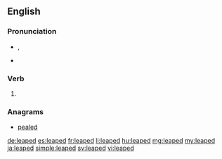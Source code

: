 ==English==

===Pronunciation===
* {{enPR|lēpt}}, {{IPA|/liːpt/|lang=en}}
* {{audio|En-us-leaped.ogg|Audio (US)|lang=en}}

===Verb===
{{head|en}}

# {{en-past of|leap}}

===Anagrams===
* [[pealed#English|pealed]]

[[de:leaped]]
[[es:leaped]]
[[fr:leaped]]
[[li:leaped]]
[[hu:leaped]]
[[mg:leaped]]
[[my:leaped]]
[[ja:leaped]]
[[simple:leaped]]
[[sv:leaped]]
[[vi:leaped]]
